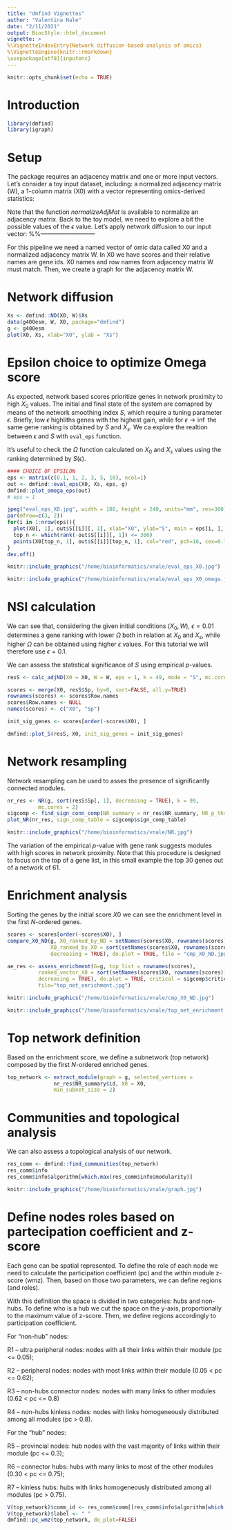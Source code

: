 ```yaml
---
title: "dmfind Vignettes"
author: "Valentina Nale"
date: "2/11/2021"
output: BiocStyle::html_document
vignette: >
%\VignetteIndexEntry{Network diffusion-based analysis of omics}
%\VignetteEngine{knitr::rmarkdown}
\usepackage[utf8]{inputenc}
---
```


```r
knitr::opts_chunk$set(echo = TRUE)
```

# Introduction
```r
library(dmfind)
library(igraph)
```

# Setup
The package requires an adjacency matrix and one or more input vectors. Let's consider a toy input dataset, including: a normalized adjacency matrix (W), a 1-column matrix (X0) with a vector representing omics-derived statistics:

Note that the function $normalizeAdjMat$ is available to normalize an adjacency matrix. Back to the toy model, we need to explore a bit the possible values of the $\epsilon$ value. Let's apply network diffusion to our input vector:
%%---------------------------

For this pipeline we need a named vector of omic data called 
X0 and a normalized adjacency matrix W.
In X0 we have scores and their relative names are gene ids. 
X0 names and row names from adjacency matrix W must match.
Then, we create a graph for the adjacency matrix W.

# Network diffusion
```r
Xs <- dmfind::ND(X0, W)$Xs
data(g400esm, W, X0, package="dmfind")
g <- g400esm
plot(X0, Xs, xlab="X0", ylab = "Xs")

```

# Epsilon choice to optimize Omega score

As expected, network based scores prioritize genes in network proximity to high $X_0$ values. The initial and final state of the system are comapred by means of the network smoothing index $S$, which require a tuning parameter $\epsilon$. Briefly, low $\epsilon$ highliths genes with the highest gain, while for $\epsilon \to \inf$ the same gene ranking is obtained by $S$ and $X_s$. We ca explore the realtion between $\epsilon$ and $S$ with `eval_eps` function.

It's useful to check the $\Omega$ function calculated on $X_0$ and $X_s$ values using the ranking determined by $S(\epsilon)$.

```r
#### CHOICE OF EPSILON
eps <- matrix(c(0.1, 1, 2, 3, 5, 10), ncol=1)
out <- dmfind::eval_eps(X0, Xs, eps, g)
dmfind::plot_omega_eps(out)
# eps = 1

jpeg("eval_eps_X0.jpg", width = 180, height = 240, units="mm", res=300)
par(mfrow=c(3, 2))
for(i in 1:nrow(eps)){
  plot(X0[, 1], out$S[[i]][, 1], xlab="X0", ylab="S", main = eps[i, ], pch=".")
  top_n <- which(rank(-out$S[[i]][, 1]) <= 300)
  points(X0[top_n, 1], out$S[[i]][top_n, 1], col="red", pch=16, cex=0.7)
}
dev.off()                                        
```
```r
knitr::include_graphics("/home/bioinformatics/vnale/eval_eps_X0.jpg")
```
```r
knitr::include_graphics("/home/bioinformatics/vnale/eval_eps_X0_omega.jpg")
```


# NSI calculation

We can see that, considering the given initial conditions $(X_0, W)$, $\epsilon=0.01$ determines a gene ranking with lower $\Omega$ both in relation at $X_0$ and $X_s$, while higher $\Omega$ can be obtained using higher $\epsilon$ values. For this tutorial we will therefore use $\epsilon=0.1$.

We can assess the statistical significance of $S$ using empirical $p$-values.

```r
resS <- calc_adjND(X0 = X0, W = W, eps = 1, k = 49, mode = "S", mc.cores = 2)

scores <- merge(X0, resS$Sp, by=0, sort=FALSE, all.y=TRUE)
rownames(scores) <- scores$Row.names
scores$Row.names <- NULL
names(scores) <- c("X0", "Sp")

init_sig_genes <- scores[order(-scores$X0), ]

dmfind::plot_S(resS, X0, init_sig_genes = init_sig_genes)
```
# Network resampling

Network resampling can be used to asses the presence of significantly connected modules. 

```r
nr_res <- NR(g, sort(resS$Sp[, 1], decreasing = TRUE), k = 99,
          mc.cores = 2)
sigcomp <- find_sign_conn_comp(NR_summary = nr_res$NR_summary, NR_p_thr = 0.2)
plot_NR(nr_res, sign_comp_table = sigcomp$sign_comp_table)
```
```r
knitr::include_graphics("/home/bioinformatics/vnale/NR.jpg")
```

The variation of the empirical $p$-value with gene rank suggests modules with high scores in network proximity. Note that this procedure is designed to focus on the top of a gene list, in this small example the top 30 genes out of a network of 61.

# Enrichment analysis

Sorting the genes by the initial score $X0$ we can see the enrichment level in the first $N$-ordered genes.

```r
scores <- scores[order(-scores$X0), ]
compare_X0_ND(g, X0_ranked_by_ND = setNames(scores$X0, rownames(scores)),
              X0_ranked_by_X0 = sort(setNames(scores$X0, rownames(scores)), 
              decreasing = TRUE), do.plot = TRUE, file = "cmp_X0_ND.jpg", norm = "n")

ae_res <- assess_enrichment(G=g, top_list = rownames(scores), 
          ranked_vector_X0 = sort(setNames(scores$X0, rownames(scores)), 
          decreasing = TRUE), do.plot = TRUE, critical = sigcomp$critical,
          file="top_net_enrichment.jpg")
```
```r
knitr::include_graphics("/home/bioinformatics/vnale/cmp_X0_ND.jpg")
```
```r
knitr::include_graphics("/home/bioinformatics/vnale/top_net_enrichment.jpg")
```

# Top network definition

Based on the enrichment score, we define a subnetwork (top network) composed by the first $N$-ordered enriched genes.

```r
top_network <- extract_module(graph = g, selected_vertices =
               nr_res$NR_summary$id, X0 = X0, 
               min_subnet_size = 2)
```

# Communities and topological analysis

We can also assess a topological analysis of our network.
```r

res_comm <- dmfind::find_communities(top_network)
res_comm$info
res_comm$info$algorithm[which.max(res_comm$info$modularity)]
```
```r
knitr::include_graphics("/home/bioinformatics/vnale/graph.jpg")
```

# Define nodes roles based on partecipation coefficient and z-score
Each gene can be spatial represented. To define the role of each node we need to calculate the participation coefficient (pc) and the within module z-score (wmz). Then, based on those two parameters, we can define regions (and roles).

With this definition the space is divided in two categories: hubs and non-hubs.
To define who is a hub we cut the space on the y-axis, proportionally to the maximum value of z-score.
Then, we define regions accordingly to participation coefficient.

For “non-hub” nodes: 

R1 – ultra peripheral nodes: nodes with all their links within their module (pc <= 0.05);

R2 – peripheral nodes: nodes with most links within their module (0.05 < pc <= 0.62);

R3 – non-hubs connector nodes: nodes with many links to other modules (0.62 < pc <= 0.8)

R4 – non-hubs kinless nodes: nodes with links homogeneously distributed among all modules (pc > 0.8).

For the “hub” nodes:

R5 – provincial nodes: hub nodes with the vast majority of links within their module (pc <= 0.3);

R6 – connector hubs: hubs with many links to most of the other modules (0.30 < pc <= 0.75);

R7 – kinless hubs: hubs with links homogeneously distributed among all modules (pc > 0.75).



```r
V(top_network)$comm_id <- res_comm$comm[[res_comm$info$algorithm[which.max(res_comm$info$modularity)]]]$membership[match(V(top_network)$name, res_comm$comm[[res_comm$info$algorithm[which.max(res_comm$info$modularity)]]]$names)]
V(top_network)$label <- " "
dmfind::pc_wmz(top_network, do_plot=FALSE)
```